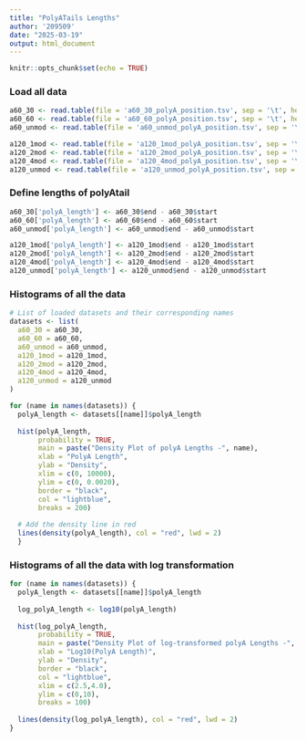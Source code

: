 ```yaml
---
title: "PolyATails Lengths"
author: '209509'
date: "2025-03-19"
output: html_document
---
```


```r
knitr::opts_chunk$set(echo = TRUE)
```

### Load all data

```r
a60_30 <- read.table(file = 'a60_30_polyA_position.tsv', sep = '\t', header = TRUE)
a60_60 <- read.table(file = 'a60_60_polyA_position.tsv', sep = '\t', header = TRUE)
a60_unmod <- read.table(file = 'a60_unmod_polyA_position.tsv', sep = '\t', header = TRUE)

a120_1mod <- read.table(file = 'a120_1mod_polyA_position.tsv', sep = '\t', header = TRUE)
a120_2mod <- read.table(file = 'a120_2mod_polyA_position.tsv', sep = '\t', header = TRUE)
a120_4mod <- read.table(file = 'a120_4mod_polyA_position.tsv', sep = '\t', header = TRUE)
a120_unmod <- read.table(file = 'a120_unmod_polyA_position.tsv', sep = '\t', header = TRUE)
```

### Define lengths of polyAtail

```r
a60_30['polyA_length'] <- a60_30$end - a60_30$start
a60_60['polyA_length'] <- a60_60$end - a60_60$start
a60_unmod['polyA_length'] <- a60_unmod$end - a60_unmod$start

a120_1mod['polyA_length'] <- a120_1mod$end - a120_1mod$start
a120_2mod['polyA_length'] <- a120_2mod$end - a120_2mod$start
a120_4mod['polyA_length'] <- a120_4mod$end - a120_4mod$start
a120_unmod['polyA_length'] <- a120_unmod$end - a120_unmod$start
```


### Histograms of all the data

```r
# List of loaded datasets and their corresponding names
datasets <- list(
  a60_30 = a60_30,
  a60_60 = a60_60,
  a60_unmod = a60_unmod,
  a120_1mod = a120_1mod,
  a120_2mod = a120_2mod,
  a120_4mod = a120_4mod,
  a120_unmod = a120_unmod
)

for (name in names(datasets)) {
  polyA_length <- datasets[[name]]$polyA_length
  
  hist(polyA_length, 
       probability = TRUE, 
       main = paste("Density Plot of polyA Lengths -", name), 
       xlab = "PolyA Length", 
       ylab = "Density", 
       xlim = c(0, 10000),        
       ylim = c(0, 0.0020),     
       border = "black", 
       col = "lightblue",
       breaks = 200)              
  
  # Add the density line in red
  lines(density(polyA_length), col = "red", lwd = 2)
  }

```

### Histograms of all the data with log transformation

```r
for (name in names(datasets)) {
  polyA_length <- datasets[[name]]$polyA_length
  
  log_polyA_length <- log10(polyA_length) 
  
  hist(log_polyA_length, 
       probability = TRUE, 
       main = paste("Density Plot of log-transformed polyA Lengths -", name), 
       xlab = "Log10(PolyA Length)",
       ylab = "Density", 
       border = "black", 
       col = "lightblue",
       xlim = c(2.5,4.0),
       ylim = c(0,10),
       breaks = 100)                  
  
  lines(density(log_polyA_length), col = "red", lwd = 2)
}
```

